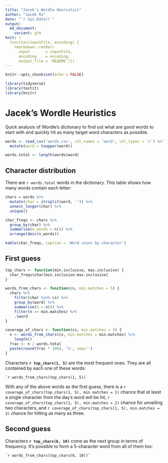 ```yaml
---
title: "Jacek's Wordle Heuristics"
author: "Jacek Rz"
date: "`r Sys.Date()`"
output:
  md_document:
    variant: gfm
knit: (
  function(inputFile, encoding) { 
    rmarkdown::render( 
      input       = inputFile, 
      encoding    = encoding,     
      output_file = 'README')})
---
```


```r
knitr::opts_chunk$set(echo = FALSE)

library(tidyverse)
library(testit)
library(knitr)
```

# Jacek's Wordle Heuristics
Quick analysis of Wordle's dictionary to find out
what are good words to start with and quickly
hit as many target word characters as possible.

```r
words <- read_csv('words.csv', col_names = 'word', col_types = 'c') %>%
  mutate(word = toupper(word))

words.total <- length(words$word)
```

## Character distribution
There are `r words.total` words in the dictionary.
This table shows how many words contain each letter:
```r
chars = words %>% 
  mutate(char = strsplit(word, '')) %>% 
  unnest_longer(char) %>% 
  unique()

char_freqs <- chars %>% 
  group_by(char) %>%
  summarise(n_words = n()) %>% 
  arrange(desc(n_words))

kable(char_freqs, caption = 'Word count by character')

```


## First guess
```r
top_chars <- function(min.inclusive, max.inclusive) {
  char_freqs$char[min.inclusive:max.inclusive]
}

words_from_chars <- function(cs, min.matches = 5) {
  chars %>% 
    filter(char %in% cs) %>% 
    group_by(word) %>% 
    summarise(n = n()) %>% 
    filter(n >= min.matches) %>% 
    .$word
}

coverage_of_chars <- function(cs, min.matches = 5) {
  n <- words_from_chars(cs, min.matches = min.matches) %>% 
    length()
  frac <- n / words.total
  paste(round(frac * 100), '%', sep='')
}
```

Characters **`r top_chars(1, 5)`** are the most frequent ones.
They are all contained by each one of these words:

```
`r words_from_chars(top_chars(1, 5))`
```

With any of the above words as the first guess,
there is a `r coverage_of_chars(top_chars(1, 5), min.matches = 1)` chance that at least a single character from
the day's word will be hit, `r coverage_of_chars(top_chars(1, 5), min.matches = 2)` chance for unveiling two characters,
and `r coverage_of_chars(top_chars(1, 5), min.matches = 3)` chance for hitting as many as three.

## Second guess
Characters **`r top_chars(6, 10)`** come as the next group in terms of frequency.
It's possible to form a 5-character word from all of them too:

```
`r words_from_chars(top_chars(6, 10))`
```